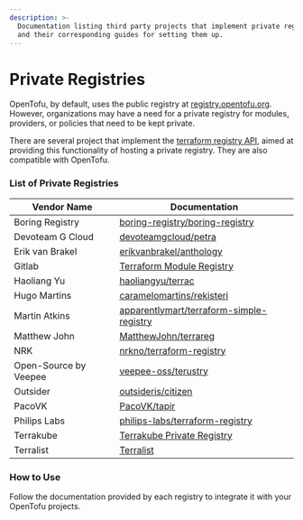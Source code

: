 ```yaml
---
description: >-
  Documentation listing third party projects that implement private registries 
  and their corresponding guides for setting them up.
---
```


# Private Registries

OpenTofu, by default, uses the public registry at [registry.opentofu.org](https://opentofu.org/registry/). 
However, organizations may have a need for a private registry for modules, providers, or policies that need to be kept private.

There are several project that implement the [terraform registry API](https://developer.hashicorp.com/terraform/registry/api-docs), 
aimed at providing this functionality of hosting a private registry. They are also
compatible with OpenTofu.

### List of Private Registries

| Vendor Name                         | Documentation                                                       |
| ----------------------------------- | ------------------------------------------------------------------- |
| Boring Registry                     | [boring-registry/boring-registry](https://github.com/boring-registry/boring-registry) |
| Devoteam G Cloud                    | [devoteamgcloud/petra](https://github.com/devoteamgcloud/petra)      |
| Erik van Brakel                     | [erikvanbrakel/anthology](https://github.com/erikvanbrakel/anthology) |
| Gitlab                              | [Terraform Module Registry](https://docs.gitlab.com/ee/user/packages/terraform_module_registry/) |
| Haoliang Yu                         | [haoliangyu/terrac](https://github.com/haoliangyu/terrac)            |
| Hugo Martins                        | [caramelomartins/rekisteri](https://github.com/caramelomartins/rekisteri)|
| Martin Atkins                       | [apparentlymart/terraform-simple-registry](https://github.com/apparentlymart/terraform-simple-registry) |
| Matthew John                        | [MatthewJohn/terrareg](https://github.com/MatthewJohn/terrareg)      |
| NRK                                 | [nrkno/terraform-registry](https://github.com/nrkno/terraform-registry) |
| Open-Source by Veepee               | [veepee-oss/terustry](https://github.com/veepee-oss/terustry)       |
| Outsider                            | [outsideris/citizen](https://github.com/outsideris/citizen)          |
| PacoVK                              | [PacoVK/tapir](https://github.com/PacoVK/tapir)                      |
| Philips Labs                        | [philips-labs/terraform-registry](https://github.com/philips-labs/terraform-registry) |
| Terrakube                           | [Terrakube Private Registry](https://docs.terrakube.io/user-guide/private-registry) |
| Terralist                           | [Terralist](https://github.com/terralist/terralist) |

### How to Use

Follow the documentation provided by each registry to integrate it with your OpenTofu projects.